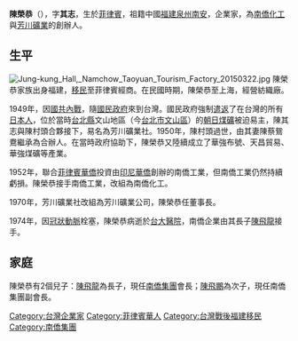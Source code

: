 {{Unreferenced|time=2017-11-23T23:35:02+00:00}}
{{Infobox_Person
| name           = 陳榮恭
|image= <!-- 建議使用自由版權圖像 -->
|box_width= 
| caption        = 
|occupation= 芳川礦業公司創辦人、南僑化學工業股份有限公司創辦人
| job2           =
| period         = 
|birth_name= 
| other_names    = 
| foreign_names  = 
| english_names  =Chen Rong－gong
| sex            = 男
|birth_date= 1901年
|birth_place= {{flagicon|United States|1896}}[[美屬菲律賓|美屬菲律賓]]
|death_date= {{death year and age|1974|1901}}
|death_place= {{TWN}}[[臺北市|臺北市]][[中正區_(臺北市)|中正區]][[臺大醫院|臺大醫院]]
| nationality    = {{ROC}}
| residence      = 
|language= 
| height         = 
| weight         = 
| party          =
| religion       = 
| spouse         =
| relatives      = [[陳飛龍|陳飛龍]]（長子）<br>[[陳飛鵬|陳飛鵬]]（次子）
|education=
| past           =*芳川礦業公司創辦人
*華強布號創辦人
*天昌貿易創辦人
*華強煤礦創辦人
*南僑化學工業股份有限公司創辦人
| work           = 
|awards= 
}}

'''陳榮恭'''（{{bd|1901年||1974年||}}），字'''其志'''，生於[[菲律賓|菲律賓]]，祖籍中國[[福建|福建]][[泉州|泉州]][[南安|南安]]，企業家，為[[南僑化工|南僑化工]]與[[芳川礦業|芳川礦業]]的創辦人。

==生平==
[[File:Jung-kung_Hall,_Namchow_Taoyuan_Tourism_Factory_20150322.jpg|thumb]]
陳榮恭家族出身福建，[[移民|移民]]至菲律賓經商。在民國時期，陳榮恭至上海，經營紡織廠。

1949年，因[[國共內戰|國共內戰]]，隨[[國民政府|國民政府]]來到台灣。國民政府強制[[遣返|遣返]]了在台灣的所有[[日本人|日本人]]，位於當時[[台北縣|台北縣]]文山地區（今[[台北市|台北市]][[文山區|文山區]]）的[[朝日煤礦|朝日煤礦]]被迫易主，陳其志與陳村頭合夥接下，易名為芳川礦業社。1950年，陳村頭過世，由其妻陳蔡鴛鴦繼承為合辦人。在當時政府協助下，陳榮恭又陸續成立了華強布號、天昌貿易、華強煤礦等產業。

1952年，聯合[[菲律賓華僑|菲律賓華僑]]投資由[[印尼華僑|印尼華僑]]創辦的南僑工業，但南僑工業仍然持續虧損。陳榮恭接手南僑工業，改組為南僑化工。

1970年，芳川礦業社改組為芳川礦業公司，陳榮恭任董事長。

1974年，因[[冠狀動脈|冠狀動脈]]栓塞，陳榮恭病逝於[[台大醫院|台大醫院]]，南僑企業由其長子[[陳飛龍|陳飛龍]]接手。

==家庭==
陳榮恭有2個兒子：[[陳飛龍|陳飛龍]]為長子，現任[[南僑集團|南僑集團]]會長；[[陳飛鵬|陳飛鵬]]為次子，現任南僑集團副會長。

[[Category:台灣企業家|Category:台灣企業家]]
[[Category:菲律賓華人|Category:菲律賓華人]]
[[Category:台灣戰後福建移民|Category:台灣戰後福建移民]]
[[Category:南僑集團|Category:南僑集團]]